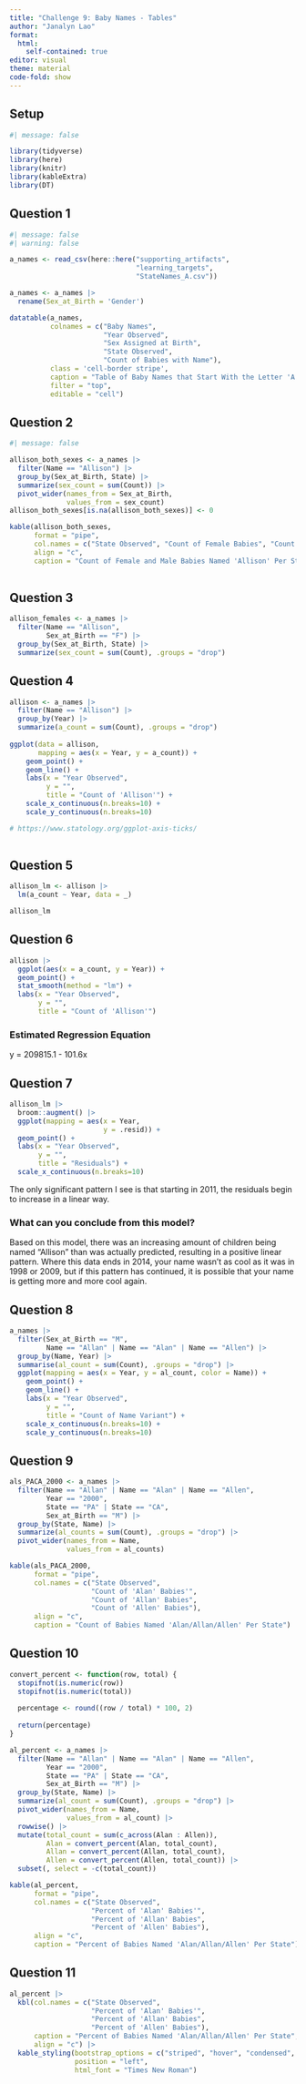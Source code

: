 ```yaml
---
title: "Challenge 9: Baby Names - Tables"
author: "Janalyn Lao"
format: 
  html:
    self-contained: true
editor: visual
theme: material
code-fold: show
---
```


## Setup

```r
#| message: false

library(tidyverse)
library(here)
library(knitr)
library(kableExtra)
library(DT)

```

## Question 1

```r
#| message: false
#| warning: false

a_names <- read_csv(here::here("supporting_artifacts", 
                               "learning_targets", 
                               "StateNames_A.csv"))

a_names <- a_names |> 
  rename(Sex_at_Birth = 'Gender')

datatable(a_names,
          colnames = c("Baby Names", 
                       "Year Observed", 
                       "Sex Assigned at Birth",
                       "State Observed",
                       "Count of Babies with Name"),
          class = 'cell-border stripe',
          caption = "Table of Baby Names that Start With the Letter 'A'",
          filter = "top",
          editable = "cell")

```

## Question 2

```r
#| message: false

allison_both_sexes <- a_names |> 
  filter(Name == "Allison") |> 
  group_by(Sex_at_Birth, State) |> 
  summarize(sex_count = sum(Count)) |> 
  pivot_wider(names_from = Sex_at_Birth,
              values_from = sex_count)
allison_both_sexes[is.na(allison_both_sexes)] <- 0

kable(allison_both_sexes, 
      format = "pipe",
      col.names = c("State Observed", "Count of Female Babies", "Count of Male Babies"),
      align = "c",
      caption = "Count of Female and Male Babies Named 'Allison' Per State")
  

```

## Question 3

```r

allison_females <- a_names |>
  filter(Name == "Allison",
         Sex_at_Birth == "F") |> 
  group_by(Sex_at_Birth, State) |> 
  summarize(sex_count = sum(Count), .groups = "drop")

```

## Question 4

```r

allison <- a_names |>
  filter(Name == "Allison") |> 
  group_by(Year) |> 
  summarize(a_count = sum(Count), .groups = "drop") 
  
ggplot(data = allison,
       mapping = aes(x = Year, y = a_count)) +
    geom_point() +
    geom_line() +
    labs(x = "Year Observed",
         y = "",
         title = "Count of 'Allison'") +
    scale_x_continuous(n.breaks=10) +
    scale_y_continuous(n.breaks=10)

# https://www.statology.org/ggplot-axis-ticks/
  
```

## Question 5

```r

allison_lm <- allison |> 
  lm(a_count ~ Year, data = _)

allison_lm

```

## Question 6

```r

allison |> 
  ggplot(aes(x = a_count, y = Year)) +
  geom_point() +
  stat_smooth(method = "lm") + 
  labs(x = "Year Observed", 
       y = "",
       title = "Count of 'Allison'")

```

### Estimated Regression Equation

y = 209815.1 - 101.6x

## Question 7

```r

allison_lm |> 
  broom::augment() |> 
  ggplot(mapping = aes(x = Year,
                       y = .resid)) +
  geom_point() +
  labs(x = "Year Observed",
       y = "",
       title = "Residuals") +
  scale_x_continuous(n.breaks=10)

```

The only significant pattern I see is that starting in 2011, the residuals begin to increase in a linear way.

### What can you conclude from this model?

Based on this model, there was an increasing amount of children being named "Allison" than was actually predicted, resulting in a positive linear pattern. Where this data ends in 2014, your name wasn't as cool as it was in 1998 or 2009, but if this pattern has continued, it is possible that your name is getting more and more cool again.

## Question 8

```r

a_names |> 
  filter(Sex_at_Birth == "M",
         Name == "Allan" | Name == "Alan" | Name == "Allen") |> 
  group_by(Name, Year) |> 
  summarise(al_count = sum(Count), .groups = "drop") |> 
  ggplot(mapping = aes(x = Year, y = al_count, color = Name)) +
    geom_point() +
    geom_line() +
    labs(x = "Year Observed",
         y = "",
         title = "Count of Name Variant") +
    scale_x_continuous(n.breaks=10) +
    scale_y_continuous(n.breaks=10)

```

## Question 9

```r

als_PACA_2000 <- a_names |> 
  filter(Name == "Allan" | Name == "Alan" | Name == "Allen",
         Year == "2000",
         State == "PA" | State == "CA",
         Sex_at_Birth == "M") |> 
  group_by(State, Name) |> 
  summarize(al_counts = sum(Count), .groups = "drop") |> 
  pivot_wider(names_from = Name,
              values_from = al_counts)

kable(als_PACA_2000, 
      format = "pipe",
      col.names = c("State Observed", 
                    "Count of 'Alan' Babies'", 
                    "Count of 'Allan' Babies",
                    "Count of 'Allen' Babies"),
      align = "c",
      caption = "Count of Babies Named 'Alan/Allan/Allen' Per State")

```

## Question 10

```r

convert_percent <- function(row, total) {
  stopifnot(is.numeric(row))
  stopifnot(is.numeric(total))
  
  percentage <- round((row / total) * 100, 2)
  
  return(percentage)
}

al_percent <- a_names |> 
  filter(Name == "Allan" | Name == "Alan" | Name == "Allen",
         Year == "2000",
         State == "PA" | State == "CA",
         Sex_at_Birth == "M") |> 
  group_by(State, Name) |> 
  summarize(al_count = sum(Count), .groups = "drop") |> 
  pivot_wider(names_from = Name,
              values_from = al_count) |> 
  rowwise() |> 
  mutate(total_count = sum(c_across(Alan : Allen)),
         Alan = convert_percent(Alan, total_count),
         Allan = convert_percent(Allan, total_count),
         Allen = convert_percent(Allen, total_count)) |> 
  subset(, select = -c(total_count))

kable(al_percent, 
      format = "pipe",
      col.names = c("State Observed", 
                    "Percent of 'Alan' Babies'", 
                    "Percent of 'Allan' Babies",
                    "Percent of 'Allen' Babies"),
      align = "c",
      caption = "Percent of Babies Named 'Alan/Allan/Allen' Per State")

```

## Question 11

```r

al_percent |> 
  kbl(col.names = c("State Observed", 
                    "Percent of 'Alan' Babies'", 
                    "Percent of 'Allan' Babies",
                    "Percent of 'Allen' Babies"),
      caption = "Percent of Babies Named 'Alan/Allan/Allen' Per State",
      align = "c") |> 
  kable_styling(bootstrap_options = c("striped", "hover", "condensed", "bordered"),
                position = "left",
                html_font = "Times New Roman")

```
